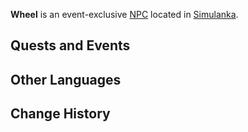 {{Meta
<!-- Remove this template after adding the missing info -->
|missing_NPC_profile  = yes
}}
{{Character Infobox
|type             = Event NPC
|image            = NPC Wheel.png
|realname         = <!-- Optional, if different from in-game name -->
|deceased         = <!-- Past (for deceased prior to events of the game) or free response -->
|region           = Simulanka
|location         = Simulanka
|affiliation      = 
|title            = Maritime Express Conductor

|ancestry         = <!-- Clan/family -->
|father           = 
|mother           = 
|spouse           = 
|sibling          = 
|child            = 
|relative         = 

|voiceEN          = 
|voiceCN          = 
|voiceJP          = 
|voiceKR          = 
|dialoguereward   = 
}}
'''Wheel''' is an event-exclusive [[NPC]] located in [[Simulanka]].
<!--
==Location==
{{subst:#tag:gallery|
NPC Location {{subst:#titleparts:{{subst:PAGENAME}}}}.png{{subst:!}}{{subst:#titleparts:{{subst:PAGENAME}}}}'s location
NPC Location {{subst:#titleparts:{{subst:PAGENAME}}}} Context.png{{subst:!}}Additional context
}}

==Profile==
''(To be added.)''

===Appearance===
''(To be added.)''
-->
==Quests and Events==
{{Quests and Events}}
<!--
==Idle Quotes==
{{Dialogue Start}}
: {{DIcon|Idle}} {{Tx}}
:: {{A|VO {{subst:#titleparts:{{subst:PAGENAME}}}} 01.ogg}} "{{Tx}}"
{{Dialogue End}}

==Dialogue==
{{Dialogue Start}}
{{Dialogue End}}

==Event Dialogue==
===Event Name===
{{Dialogue Start}}
:'''{{subst:PAGENAME}}:'''
{{Dialogue End}}
-->
==Other Languages==
{{Other Languages|default_hidden=1
|en       = Wheel
|zhs      = 威尔
|zhs_rm   = Wēi'ěr
|zht      = 威爾
|zht_rm   = Wēi'ěr
|ja       = ホイール
|ko       = 윌
|es       = Ferro
|fr       = Wheel
|ru       = Уилл
|th       = Wheel
|vi       = Wheel
|de       = Wheel
|id       = Wheel
|pt       = Rodinha
|tr       = Çark
|it       = Traziolo
}}

==Change History==
{{Change History|4.8}}
<!--
==References==
{{Reflist}}-->